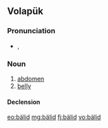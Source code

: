 ==Volapük==

===Pronunciation===
* {{IPA|[bɛˈlid]|lang=vo}}, {{X-SAMPA|[bE"lid]}}

===Noun===
{{vo-noun}}

# [[abdomen]]
# [[belly]]

====Declension====
{{vo-decl-noun}}

[[eo:bälid]]
[[mg:bälid]]
[[fj:bälid]]
[[vo:bälid]]